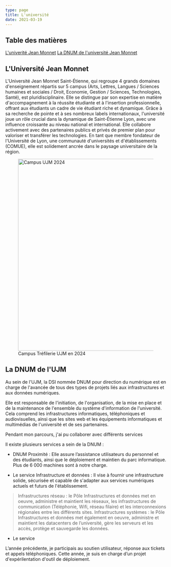 ```yaml
---
type: page
title: L'université
date: 2021-03-19
---
```


## Table des matières

[L'univerité Jean Monnet](#L'Université-Jean-Monnet)
[La DNUM de l'université Jean Monnet](##La-DNUM-de-l'UJM)
	
## L'Université Jean Monnet

L'Université Jean Monnet Saint-Étienne, qui regroupe 4 grands domaines d'enseignement répartis sur 5 campus (Arts, Lettres, Langues / Sciences humaines et sociales / Droit, Economie, Gestion / Sciences, Technologies, Santé), est pluridisciplinaire. Elle se distingue par son expertise en matière d'accompagnement à la réussite étudiante et à l'insertion professionnelle, offrant aux étudiants un cadre de vie étudiant riche et dynamique. Grâce à sa recherche de pointe et à ses nombreux labels internationaux, l'université joue un rôle crucial dans la dynamique de Saint-Étienne Lyon, avec une influence croissante au niveau national et international. Elle collabore activement avec des partenaires publics et privés de premier plan pour valoriser et transférer les technologies. En tant que membre fondateur de l'Université de Lyon, une communauté d'universités et d'établissements (COMUE), elle est solidement ancrée dans le paysage universitaire de la région.

<figure>
  <img src="http://www.gautierconquet.fr/wp-content/files_dnk/cache/vue-01-e1581695837426-1920xautox1.jpg" alt="Campus UJM 2024" width="600" />
  <figcaption>Campus Tréfilerie UJM en 2024</figcaption>
</figure>

## La DNUM de l'UJM

Au sein de l'UJM, la DSI nommée DNUM pour direction du numérique est en charge de l'avancée de tous des types de projets liés aux infrastructures et aux données numériques.

Elle est responsable de l'initiation, de l'organisation, de la mise en place et de la maintenance de l'ensemble du système d'information de l'université. Cela comprend les infrastructures informatiques, téléphoniques et audiovisuelles, ainsi que les sites web et les équipements informatiques et multimédias de l'université et de ses partenaires.

Pendant mon parcours, j'ai pu collaborer avec différents services


Il existe plusieurs services a sein de la DNUM :

- DNUM Proximité : Elle assure l’assistance utilisateurs du
personnel et des étudiants, ainsi que le déploiement et
maintien du parc informatique. Plus de 6 000 machines sont à
notre charge. 

- Le service Infrastructure et données :
Il vise à fournir une infrastructure solide, sécurisée et capable de
s'adapter aux services numériques actuels et futurs de
l'établissement.
> Infrastructures réseau : le Pôle Infrastructures et données met en
oeuvre, administre et maintient les réseaux, les infrastructures de
communication (Téléphonie, Wifi, réseau filaire) et les interconnexions régionales entre les différents sites.
> Infrastructures systèmes : le Pôle Infrastructures et données met également en oeuvre, administre et maintient les datacenters de
l’université, gère les serveurs et les accès, protège et
sauvegarde les données.

- Le service 


L’année précédente, je participais au soutien
utilisateur, réponse aux tickets et appels téléphoniques. Cette
année, je suis en charge d’un projet d'expérilentation d'outil de déploiement.